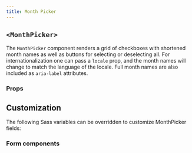 ```yaml
---
title: Month Picker
---
```


## `<MonthPicker>`

The `MonthPicker` component renders a grid of checkboxes with shortened month names as well as buttons for selecting or deselecting all. For internationalization one can pass a `locale` prop, and the month names will change to match the language of the locale. Full month names are also included as `aria-label` attributes.

<StorybookExample
  componentName="monthPicker"
  sourceFilePath="components/MonthPicker/MonthPicker.tsx"
  storyId="components-month-picker--default-month-picker"
/>

### Props

<PropTable componentName="MonthPicker" />

## Customization

The following Sass variables can be overridden to customize MonthPicker fields:

<ComponentThemeOptions
  theme="core"
  componentname="choice"
/>

### Form components

<ComponentThemeOptions
  theme="core"
  componentname="form"
/>
